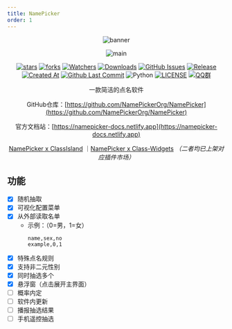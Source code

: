 ```yaml
---
title: NamePicker
order: 1
---
```


<div align="center">

![banner](images/banner.png)

![main](images/main.png)

[![stars](https://img.shields.io/github/stars/NamePickerOrg/NamePicker?label=Stars)](https://github.com/NamePickerOrg/NamePicker) [![forks](https://img.shields.io/github/forks/NamePickerOrg/NamePicker?label=Forks)](https://github.com/NamePickerOrg/NamePicker) [![Watchers](https://img.shields.io/github/watchers/NamePickerOrg/NamePicker?style=social)](https://github.com/NamePickerOrg/NamePicker/watchers) [![Downloads](https://img.shields.io/github/downloads/NamePickerOrg/NamePicker/total?style=social&label=Downloads&logo=github)](https://github.com/NamePickerOrg/NamePicker/releases/latest) [![GitHub Issues](https://img.shields.io/github/issues-search/NamePickerOrg/NamePicker?query=is%3Aopen&style=flat&logo=github&label=Issues&color=%233fb950)](https://github.com/NamePickerOrg/NamePicker/issues) [![Release](https://img.shields.io/github/v/release/NamePickerOrg/NamePicker?style=flat&color=%233fb950&label=正式版)](https://github.com/NamePickerOrg/NamePicker/releases/latest)  [![Created At](https://img.shields.io/github/created-at/NamePickerOrg/NamePicker)](https://github.com/NamePickerOrg/NamePicker) [![Github Last Commit](https://img.shields.io/github/last-commit/NamePickerOrg/NamePicker)](https://github.com/NamePickerOrg/NamePicker/commits/master) ![Python](https://img.shields.io/badge/Python-3776AB?logo=python&logoColor=white&style=flat) [![LICENSE](https://img.shields.io/badge/License-GPLv3-red.svg "LICENSE")](https://github.com/NamePickerOrg/NamePicker/blob/master/LICENSE) [![QQ群](https://img.shields.io/badge/-QQ%E7%BE%A4%EF%BD%9C2153027375-blue?style=flat&logo=QQ)](https://qm.qq.com/q/WzhU4u6nYG)

一款简洁的点名软件

GitHub仓库：[https://github.com/NamePickerOrg/NamePicker](https://github.com/NamePickerOrg/NamePicker)

官方文档站：[https://namepicker-docs.netlify.app](https://namepicker-docs.netlify.app)

[NamePicker x ClassIsland](https://github.com/NamePickerOrg/NamePicker4CI) ｜[NamePicker x Class-Widgets](https://github.com/NamePickerOrg/NamePicker4CW) *（二者均已上架对应插件市场）*

</div>

## 功能
- [x] 随机抽取
- [x] 可视化配置菜单
- [x] 从外部读取名单
  - 示例：（0=男，1=女）
    ```csv
    name,sex,no
    example,0,1
    ```
- [x] 特殊点名规则
- [x] 支持非二元性别
- [X] 同时抽选多个
- [X] 悬浮窗（点击展开主界面）
- [ ] 概率内定
- [ ] 软件内更新
- [ ] 播报抽选结果
- [ ] 手机遥控抽选